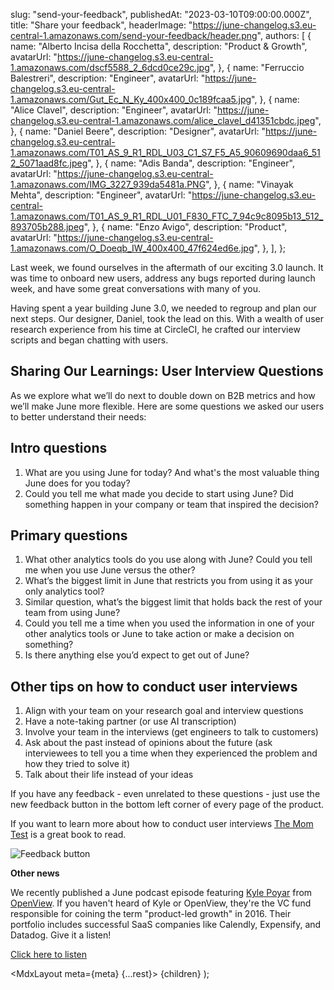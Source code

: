 
  slug: "send-your-feedback",
  publishedAt: "2023-03-10T09:00:00.000Z",
  title: "Share your feedback",
  headerImage: "https://june-changelog.s3.eu-central-1.amazonaws.com/send-your-feedback/header.png",
  authors: [
    {
      name: "Alberto Incisa della Rocchetta",
      description: "Product & Growth",
      avatarUrl: "https://june-changelog.s3.eu-central-1.amazonaws.com/dscf5588_2_6dcd0ce29c.jpg",
    },
    {
      name: "Ferruccio Balestreri",
      description: "Engineer",
      avatarUrl:
        "https://june-changelog.s3.eu-central-1.amazonaws.com/Gut_Ec_N_Ky_400x400_0c189fcaa5.jpg",
    },
    {
      name: "Alice Clavel",
      description: "Engineer",
      avatarUrl:
        "https://june-changelog.s3.eu-central-1.amazonaws.com/alice_clavel_d41351cbdc.jpeg",
    },
    {
      name: "Daniel Beere",
      description: "Designer",
      avatarUrl:
        "https://june-changelog.s3.eu-central-1.amazonaws.com/T01_AS_9_R1_RDL_U03_C1_S7_F5_A5_90609690daa6_512_5071aad8fc.jpeg",
    },
    {
      name: "Adis Banda",
      description: "Engineer",
      avatarUrl: "https://june-changelog.s3.eu-central-1.amazonaws.com/IMG_3227_939da5481a.PNG",
    },
    {
      name: "Vinayak Mehta",
      description: "Engineer",
      avatarUrl:
        "https://june-changelog.s3.eu-central-1.amazonaws.com/T01_AS_9_R1_RDL_U01_F830_FTC_7_94c9c8095b13_512_893705b288.jpeg",
    },
    {
      name: "Enzo Avigo",
      description: "Product",
      avatarUrl:
        "https://june-changelog.s3.eu-central-1.amazonaws.com/O_Doeqb_IW_400x400_47f624ed6e.jpg",
    },
  ],
};

Last week, we found ourselves in the aftermath of our exciting 3.0 launch. It was time to onboard new users, address any bugs reported during launch week, and have some great conversations with many of you.

Having spent a year building June 3.0, we needed to regroup and plan our next steps. Our designer, Daniel, took the lead on this. With a wealth of user research experience from his time at CircleCI, he crafted our interview scripts and began chatting with users.

## Sharing Our Learnings: User Interview Questions

As we explore what we’ll do next to double down on B2B metrics and how we’ll make June more flexible. Here are some questions we asked our users to better understand their needs:

## Intro questions

1. What are you using June for today? And what's the most valuable thing June does for you today?
2. Could you tell me what made you decide to start using June? Did something happen in your company or team that inspired the decision?

## Primary questions

1. What other analytics tools do you use along with June? Could you tell me when you use June versus the other?
2. What’s the biggest limit in June that restricts you from using it as your only analytics tool?
3. Similar question, what’s the biggest limit that holds back the rest of your team from using June?
4. Could you tell me a time when you used the information in one of your other analytics tools or June to take action or make a decision on something?
5. Is there anything else you’d expect to get out of June?

## Other tips on how to conduct user interviews

1. Align with your team on your research goal and interview questions
2. Have a note-taking partner (or use AI transcription)
3. Involve your team in the interviews (get engineers to talk to customers)
4. Ask about the past instead of opinions about the future (ask interviewees to tell you a time when they experienced the problem and how they tried to solve it)
5. Talk about their life instead of your ideas

If you have any feedback - even unrelated to these questions - just use the new feedback button in the bottom left corner of every page of the product.

If you want to learn more about how to conduct user interviews [The Mom Test](https://www.momtestbook.com) is a great book to read.

![Feedback button](https://june-changelog.s3.eu-central-1.amazonaws.com/send-your-feedback/feedback-button.png)

**Other news**

We recently published a June podcast episode featuring [Kyle Poyar](https://www.linkedin.com/in/kyle-poyar/) from [OpenView](https://openviewpartners.com/). If you haven't heard of Kyle or OpenView, they're the VC fund responsible for coining the term "product-led growth" in 2016. Their portfolio includes successful SaaS companies like Calendly, Expensify, and Datadog. Give it a listen!

[Click here to listen](https://spotify.link/Sw6xgDQzbyb)

  <MdxLayout meta={meta} {...rest}>
    {children}
  </MdxLayout>
);
